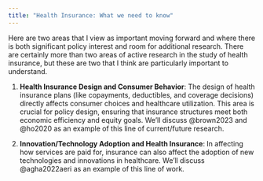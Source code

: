 ```yaml
---
title: "Health Insurance: What we need to know"
---
```


Here are two areas that I view as important moving forward and where there is both significant policy interest and room for additional research. There are certainly more than two areas of active research in the study of health insurance, but these are two that I think are particularly important to understand.

1. **Health Insurance Design and Consumer Behavior**: The design of health insurance plans (like copayments, deductibles, and coverage decisions) directly affects consumer choices and healthcare utilization. This area is crucial for policy design, ensuring that insurance structures meet both economic efficiency and equity goals. We'll discuss @brown2023 and @ho2020 as an example of this line of current/future research.

2. **Innovation/Technology Adoption and Health Insurance**: In affecting how services are paid for, insurance can also affect the adoption of new technologies and innovations in healthcare. We'll discuss @agha2022aeri as an example of this line of work.
